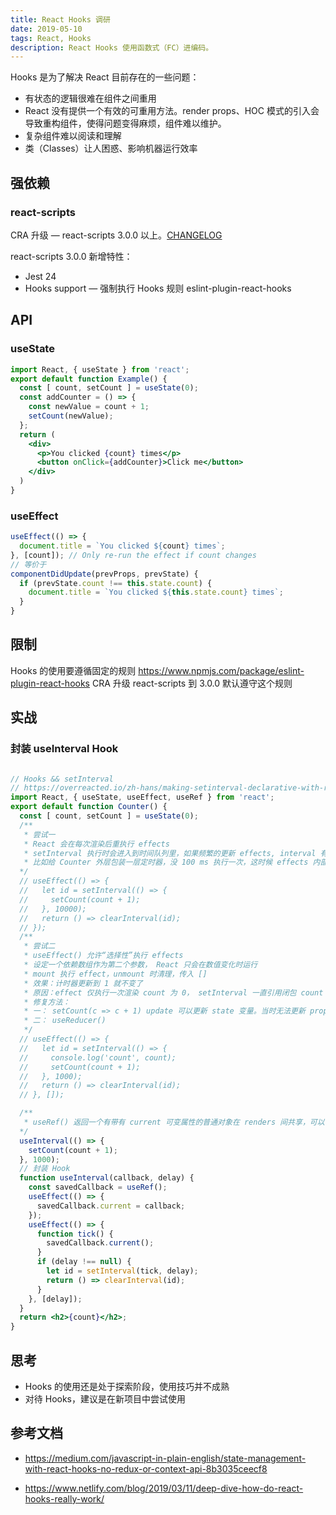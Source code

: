 ```yaml
---
title: React Hooks 调研
date: 2019-05-10
tags: React, Hooks
description: React Hooks 使用函数式（FC）进编码。
---
```


Hooks 是为了解决 React 目前存在的一些问题：

- 有状态的逻辑很难在组件之间重用
- React 没有提供一个有效的可重用方法。render props、HOC 模式的引入会导致重构组件，使得问题变得麻烦，组件难以维护。
- 复杂组件难以阅读和理解
- 类（Classes）让人困惑、影响机器运行效率

## 强依赖

### react-scripts
CRA 升级 — react-scripts 3.0.0 以上。[CHANGELOG](https://github.com/facebook/create-react-app/blob/master/CHANGELOG.md)

react-scripts 3.0.0 新增特性：

- Jest 24
- Hooks support — 强制执行 Hooks 规则 eslint-plugin-react-hooks

## API
### useState
```jsx
import React, { useState } from 'react';
export default function Example() {
  const [ count, setCount ] = useState(0);
  const addCounter = () => {
    const newValue = count + 1;
    setCount(newValue);
  };
  return (
    <div>
      <p>You clicked {count} times</p>
      <button onClick={addCounter}>Click me</button>
    </div>
  )
}
```

### useEffect
```jsx
useEffect(() => {
  document.title = `You clicked ${count} times`;
}, [count]); // Only re-run the effect if count changes
// 等价于
componentDidUpdate(prevProps, prevState) {
  if (prevState.count !== this.state.count) {
    document.title = `You clicked ${this.state.count} times`;
  }
}
```

## 限制
Hooks 的使用要遵循固定的规则 https://www.npmjs.com/package/eslint-plugin-react-hooks CRA 升级 react-scripts 到 3.0.0 默认遵守这个规则

## 实战
### 封装 useInterval Hook
```jsx

// Hooks && setInterval
// https://overreacted.io/zh-hans/making-setinterval-declarative-with-react-hooks/
import React, { useState, useEffect, useRef } from 'react';
export default function Counter() {
  const [ count, setCount ] = useState(0);
  /**
   * 尝试一
   * React 会在每次渲染后重执行 effects
   * setInterval 执行时会进入到时间队列里，如果频繁的更新 effects, interval 有可能没有机会被执行。
   * 比如给 Counter 外层包装一层定时器，没 100 ms 执行一次，这时候 effects 内部的 interval 不会被执行
  */
  // useEffect(() => {
  //   let id = setInterval(() => {
  //     setCount(count + 1);
  //   }, 10000);
  //   return () => clearInterval(id);
  // });
  /**
   * 尝试二
   * useEffect() 允许“选择性”执行 effects
   * 设定一个依赖数组作为第二个参数， React 只会在数值变化时运行
   * mount 执行 effect，unmount 时清理，传入 []
   * 效果：计时器更新到 1 就不变了
   * 原因：effect 仅执行一次渲染 count 为 0， setInterval 一直引用闭包 count 为 0 。。。
   * 修复方法：
   * 一： setCount(c => c + 1) update 可以更新 state 变量。当时无法更新 props
   * 二： useReducer() 
   */
  // useEffect(() => {
  //   let id = setInterval(() => {
  //     console.log('count', count);
  //     setCount(count + 1);
  //   }, 1000);
  //   return () => clearInterval(id);
  // }, []);

  /**
   * useRef() 返回一个有带有 current 可变属性的普通对象在 renders 间共享，可以保存新的 interval 回调给它：
  */
  useInterval(() => {
    setCount(count + 1);
  }, 1000);
  // 封装 Hook
  function useInterval(callback, delay) {
    const savedCallback = useRef();
    useEffect(() => {
      savedCallback.current = callback;
    });
    useEffect(() => {
      function tick() {
        savedCallback.current();
      }
      if (delay !== null) {
        let id = setInterval(tick, delay);
        return () => clearInterval(id);
      }
    }, [delay]);
  }
  return <h2>{count}</h2>;
}
```

## 思考
- Hooks 的使用还是处于探索阶段，使用技巧并不成熟
- 对待 Hooks，建议是在新项目中尝试使用

## 参考文档

- https://medium.com/javascript-in-plain-english/state-management-with-react-hooks-no-redux-or-context-api-8b3035ceecf8

- https://www.netlify.com/blog/2019/03/11/deep-dive-how-do-react-hooks-really-work/